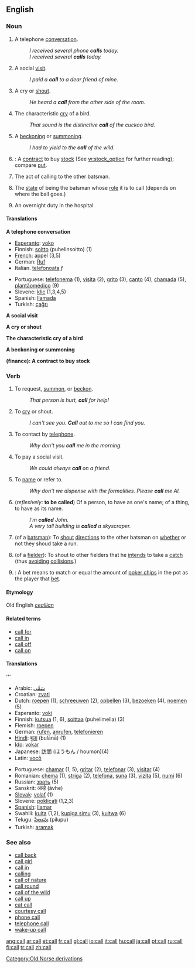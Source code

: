 {{wikipedia}}
==English==

{{rank|United|free|return|353|call|speak|land|why}}

===Noun===
{{en-noun-reg}}

# A telephone [[conversation]].
#: ''I received several phone '''calls''' today.''
#: ''I received several '''calls''' today.''
# A social [[visit]].
#: ''I paid a '''call''' to a dear friend of mine.''
# A cry or [[shout]].
#: ''He heard a '''call''' from the other side of the room.''
# The characteristic [[cry]] of a bird.
#: ''That sound is the distinctive '''call''' of the cuckoo bird.''
# A [[beckon]]ing or [[summon]]ing.
#: ''I had to yield to the '''call''' of the wild.''
# {{finance}}: A [[contract]] to buy [[stock]] (See [[w:stock_option]] for further reading); compare [[put]].
# {{Cricket}} The act of calling to the other batsman.
# {{Cricket}} The [[state]] of being the batsman whose [[role]] it is to call (depends on where the ball goes.)
# {{Medicine}} An overnight duty in the hospital.  <!--Any service profession, right?  Should be at [[on-call]]?-->

====Translations====
'''A telephone conversation'''
{{top}}
*[[w:Esperanto|Esperanto]]: [[voko]]
*Finnish: [[soitto]] (puhelinsoitto) (1)
*[[w:French language|French]]: appel (3,5)
*German: [[Ruf]] {{m}}
*Italian. [[telefonoata]] ''f''
{{mid}}
*Portuguese: [[telefonema]] (1), [[visita]] (2), [[grito]] (3), [[canto]] (4), [[chamada]] (5), [[plantão]][[ médico]] (9)
*Slovene: [[klic]] (1,3,4,5)
*Spanish: [[llamada]]
*Turkish: [[çağrı]]
{{bottom}}

'''A social visit'''
{{top}}
{{mid}}
{{bottom}}

'''A cry or shout'''
{{top}}
{{mid}}
{{bottom}}

'''The characteristic cry of a bird'''
{{top}}
{{mid}}
{{bottom}}

'''A beckoning or summoning'''
{{top}}
{{mid}}
{{bottom}}

'''(finance): A contract to buy stock'''
{{top}}
{{mid}}
{{bottom}}


{{top}}
{{mid}}
{{bottom}}

{{top}}
{{mid}}
{{bottom}}

{{top}}
{{mid}}
{{bottom}}

===Verb===
{{en-verb}}

# To request, [[summon]], or [[beckon]].
#: ''That person is hurt, '''call''' for help!''
# To [[cry]] or shout.
#: ''I can't see you.  '''Call''' out to me so I can find you.''
# To contact by [[telephone]].
#: ''Why don't you '''call''' me in the morning.''
# To pay a social visit.
#: ''We could always '''call''' on a friend.''
# To [[name]] or refer to.
#: ''Why don't we dispense with the formalities.  Please '''call''' me Al.''
# (''reflexively'': '''to be called''') Of a person, to have as one's name; of a thing, to have as its name.
#: ''I'm '''called''' John.''
#: ''A very tall building is '''called''' a skyscraper.''
# {{Cricket}} (of a [[batsman]]): To [[shout]] [[directions]] to the other batsman on [[whether]] or not they shoud take a run.
# {{Cricket}} (of a [[fielder]]): To shout to other fielders that he [[intend]]s to take a [[catch]] (thus [[avoid]]ing [[collision]]s.)
# {{poker}}: A bet means to match or equal the amount of [[poker chips]] in the pot as the player that [[bet]].
====Etymology====
Old English ''[[ceallian]]''
====Related terms====
*[[call for]]
*[[call in]]
*[[call off]]
*[[call on]]

====Translations====
'''
{{top}}
*Arabic: [[سَمَّى]]
*Croatian: [[zvati]]
*Dutch: [[roepen]] (1), [[schreeuwen]] (2), [[opbellen]] (3), [[bezoeken]] (4), [[noemen]] (5)
*Esperanto: [[voki]]
*Finnish: [[kutsua]] (1, 6), [[soittaa]] (puhelimella) (3)
*Flemish: [[roepen]]
*German: [[rufen]], [[anrufen]], [[telefonieren]]
*[[Hindi]]: [[बुला]] (bulānā) (1)
*[[Ido]]: [[vokar]]
*Japanese: [[訪問]] (ほうもん / houmon)(4)
*Latin: [[vocō]]
{{mid}}
*Portuguese: [[chamar]] (1, 5), [[gritar]] (2), [[telefonar]] (3), [[visitar]] (4)
*Romanian: [[chema]] (1), [[striga]] (2), [[telefona]], [[suna]] (3), [[vizita]] (5), [[numi]] (6)
*Russian: [[звать]] (5)
*Sanskrit: आव्हे (āvhe)
*[[w:Slovak language|Slovak]]: [[volať]] (1)
*Slovene: [[poklicati]] (1,2,3)
*[[w:Spanish language|Spanish]]: [[llamar]]
*Swahili: [[kuita]] (1,2), [[kupiga simu]] (3), [[kuitwa]] (6)
*Telugu: [[పిలుపు]] (pilupu)
*Turkish: [[aramak]]
{{bottom}}

{{top}}
{{mid}}
{{bottom}}


{{top}}
{{mid}}
{{bottom}}

{{top}}
{{mid}}
{{bottom}}


{{top}}
{{mid}}
{{bottom}}


{{top}}
{{mid}}
{{bottom}}

{{top}}
{{mid}}
{{bottom}}


{{top}}
{{mid}}
{{bottom}}


{{top}}
{{mid}}
{{bottom}}

===See also===
*[[call back]]
*[[call girl]]
*[[call in]]
*[[calling]]
*[[call of nature]]
*[[call round]]
*[[call of the wild]]
*[[call up]]
*[[cat call]]
*[[courtesy call]]
*[[phone call]]
*[[telephone call]]
*[[wake-up call]]

[[Category:Old Norse derivations]]

[[ang:call]]
[[ar:call]]
[[et:call]]
[[fr:call]]
[[gl:call]]
[[io:call]]
[[it:call]]
[[hu:call]]
[[ja:call]]
[[pt:call]]
[[ru:call]]
[[fi:call]]
[[tr:call]]
[[zh:call]]